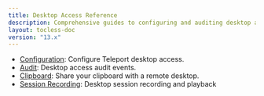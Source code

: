 ```yaml
---
title: Desktop Access Reference
description: Comprehensive guides to configuring and auditing desktop access.
layout: tocless-doc
version: "13.x"
---
```


- [Configuration](/docs/ver/13.x/desktop-access/reference/configuration): Configure Teleport desktop access.
- [Audit](/docs/ver/13.x/desktop-access/reference/audit): Desktop access audit events.
- [Clipboard](/docs/ver/13.x/desktop-access/reference/clipboard): Share your clipboard with a remote desktop.
- [Session Recording](/docs/ver/13.x/desktop-access/reference/sessions): Desktop session recording and playback
